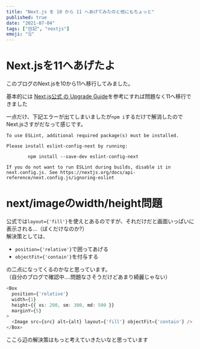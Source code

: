 ```yaml
---
title: "Next.js を 10 から 11 へあげてみたのと他にもちょっと"
published: true
date: "2021-07-04"
tags: ["日記", "nextjs"]
emoji: "🗒"
---
```


# Next.jsを11へあげたよ
このブログのNext.jsを10から11へ移行してみました。  

基本的には [Next.js公式 の Upgrade Guide](https://nextjs.org/docs/upgrading)を参考にすれば問題なく11へ移行できました

一点だけ、下記エラーが出てしまいましたが`npm i`するだけで解消したのでNext.jsさすがだなって感じです。
```
To use ESLint, additional required package(s) must be installed.

Please install eslint-config-next by running:

        npm install --save-dev eslint-config-next

If you do not want to run ESLint during builds, disable it in next.config.js. See https://nextjs.org/docs/api-reference/next.config.js/ignoring-eslint
```


# next/imageのwidth/height問題

公式では`layout={'fill'}`を使えとあるのですが、それだけだと画面いっぱいに表示される...（ぼくだけなのか?）  
解決策としては、

- `position={'relative'}`で囲ってあげる
- `objectFit={'contain'}`を付与する

の二点になってくるのかなと思っています。  
（自分のブログで確認中....問題なさそうだけどあまり綺麗じゃない）

```typescript
<Box
  position={'relative'}
  width={1}
  height={{ xs: 200, sm: 300, md: 500 }}
  marginY={5}
>
  <Image src={src} alt={alt} layout={'fill'} objectFit={'contain'} />
</Box>
```

ここら辺の解決策はもっと考えていきたいなと思っています

